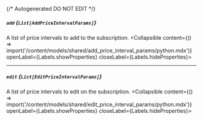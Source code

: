 {/* Autogenerated DO NOT EDIT  */}

##### `add` *{`List[AddPriceIntervalParams]`}*
A list of price intervals to add to the subscription.
<Collapsible content={() => import('/content/models/shared/add_price_interval_params/python.mdx')} openLabel={Labels.showProperties} closeLabel={Labels.hideProperties}>
</Collapsible>

---
##### `edit` *{`List[EditPriceIntervalParams]`}*
A list of price intervals to edit on the subscription.
<Collapsible content={() => import('/content/models/shared/edit_price_interval_params/python.mdx')} openLabel={Labels.showProperties} closeLabel={Labels.hideProperties}>
</Collapsible>


